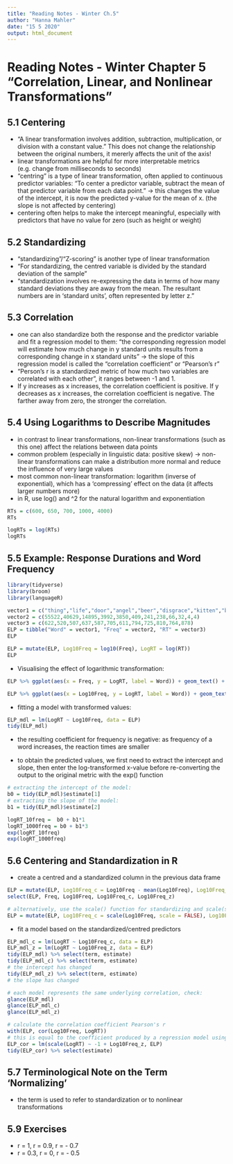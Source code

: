 ---
title: "Reading Notes - Winter Ch.5"
author: "Hanna Mahler"
date: "15 5 2020"
output: html_document
---

# Reading Notes - Winter Chapter 5 "Correlation, Linear, and Nonlinear Transformations"

## 5.1 Centering

- "A linear transformation involves addition, subtraction, multiplication, or division with a constant value." This does not change the relationship between the original numbers, it mererly affects the unit of the axis!
- linear transformations are helpful for more interpretable metrics (e.g. change from milliseconds to seconds)
- "centring" is a type of linear transformation, often applied to continuous predictor variables: "To center a predictor variable, subtract the mean of that predictor variable from each data point." -> this changes the value of the intercept, it is now the predicted y-value for the mean of x. (the slope is not affected by centering)
- centering often helps to make the intercept meaningful, especially with predictors that have no value for zero (such as height or weight)

## 5.2 Standardizing

- "standardizing"/"Z-scoring" is another type of linear transformation
- "For standardizing, the centred variable is divided by the standard deviation of the sample"
- "standardization involves re-expressing the data in terms of how many standard deviations they are away from the mean. The resultant numbers are in 'standard units', often represented by letter z."

## 5.3 Correlation

- one can also standardize both the response and the predictor variable and fit a regression model to them: "the corresponding regression model will estimate how much change in y standard units results from a corresponding change in x standard units" -> the slope of this regression model is called the "correlation coefficient" or "Pearson's r"
- "Person's r is a standardized metric of how much two variables are correlated with each other", it ranges between -1 and 1.
- If y increases as x increases, the correlation coefficient is positive. If y decreases as x increases, the correlation coefficient is negative. The farther away from zero, the stronger the correlation. 

## 5.4 Using Logarithms to Describe Magnitudes

- in contrast to linear transformations, non-linear transformations (such as this one) affect the relations between data points
- common problem (especially in linguistic data: positive skew) -> non-linear transformations can make a distribution more normal and reduce the influence of very large values
- most common non-linear transformation: logarithm (inverse of exponential), which has a 'compressing' effect on the data (it affects larger numbers more)
- in R, use log() and ^2 for the natural logarithm and exponentiation

```{r}
RTs = c(600, 650, 700, 1000, 4000)
RTs

logRTs = log(RTs)
logRTs
```

## 5.5 Example: Response Durations and Word Frequency

```{r, warnings = FALSE}
library(tidyverse)
library(broom)
library(languageR)

vector1 = c("thing","life","door","angel","beer","disgrace","kitten","bloke","mocha","gnome","nihilism","puffball")
vector2 = c(55522,40629,14895,3992,3850,409,241,238,66,32,4,4)
vector3 = c(622,520,507,637,587,705,611,794,725,810,764,878)
ELP = tibble("Word" = vector1, "Freq" = vector2, "RT" = vector3)
ELP

ELP = mutate(ELP, Log10Freq = log10(Freq), LogRT = log(RT))
ELP
```

- Visualising the effect of logarithmic transformation:

```{r}
ELP %>% ggplot(aes(x = Freq, y = LogRT, label = Word)) + geom_text() + geom_smooth(method = "lm") + theme_minimal()

ELP %>% ggplot(aes(x = Log10Freq, y = LogRT, label = Word)) + geom_text() + geom_smooth(method = "lm") + theme_minimal()
```

- fitting a model with transformed values:

```{r}
ELP_mdl = lm(LogRT ~ Log10Freq, data = ELP)
tidy(ELP_mdl)
```
- the resulting coefficient for frequency is negative: as frequency of a word increases, the reaction times are smaller

- to obtain the predicted values, we first need to extract the intercept and slope, then enter the log-transformed x-value before re-converting the output to the original metric with the exp() function
```{r}
# extracting the intercept of the model:
b0 = tidy(ELP_mdl)$estimate[1]
# extracting the slope of the model:
b1 = tidy(ELP_mdl)$estimate[2]

logRT_10freq =  b0 + b1*1
logRT_1000freq = b0 + b1*3
exp(logRT_10freq)
exp(logRT_1000freq)
```

## 5.6 Centering and Standardization in R

- create a centred and a standardized column in the previous data frame
```{r}
ELP = mutate(ELP, Log10Freq_c = Log10Freq - mean(Log10Freq), Log10Freq_z = Log10Freq_c / sd(Log10Freq_c))
select(ELP, Freq, Log10Freq, Log10Freq_c, Log10Freq_z)

# alternatively, use the scale() function for standardizing and scale(scale = FALSE) for centering:
ELP = mutate(ELP, Log10Freq_c = scale(Log10Freq, scale = FALSE), Log10Freq_z = scale(Log10Freq))
```

- fit a model based on the standardized/centred predictors
```{r}
ELP_mdl_c = lm(LogRT ~ Log10Freq_c, data = ELP)
ELP_mdl_z = lm(LogRT ~ Log10Freq_z, data = ELP)
tidy(ELP_mdl) %>% select(term, estimate)
tidy(ELP_mdl_c) %>% select(term, estimate)
# the intercept has changed
tidy(ELP_mdl_z) %>% select(term, estimate)
# the slope has changed

# each model represents the same underlying correlation, check:
glance(ELP_mdl)
glance(ELP_mdl_c)
glance(ELP_mdl_z)

# calculate the correlation coefficient Pearson's r
with(ELP, cor(Log10Freq, LogRT))
# this is equal to the coefficient produced by a regression model using the z-scored predictor and response variables
ELP_cor = lm(scale(LogRT) ~ -1 + Log10Freq_z, ELP)
tidy(ELP_cor) %>% select(estimate)
```

## 5.7 Terminological Note on the Term 'Normalizing'

- the term is used to refer to standardization or to nonlinear transformations

## 5.9 Exercises

- r = 1, r = 0.9, r = - 0.7
- r = 0.3, r = 0, r = - 0.5

























